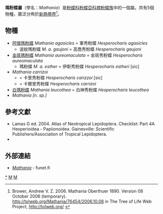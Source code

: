 {{NoteTA
|G1=Butterfly
}}
{{Automatic taxobox
| taxon = Mathania
| image = 
| image_caption = 
| authority = Oberthür, 1890
| type_species = [[金斑瑪粉蝶|瑪粉蝶]]<br />''Mathania esther''
| type_species_authority = Oberthür, 1890
| subdivision_ranks = 物種
| subdivision = 共5種，詳閱正文。
| synonyms = 
}}

'''瑪粉蝶屬'''（學名：''Mathania''）是[[粉蝶科|粉蝶科]][[粉蝶亞科|粉蝶亞科]][[襟粉蝶族|襟粉蝶族]]中的一個屬。共有5個物種，廣泛分佈於[[新熱帶界|新熱帶界]]<ref name=tol>Brower, Andrew V. Z. 2006. Mathania Oberthuer 1890. Version 08 October 2006 (temporary). http://tolweb.org/Mathania/76454/2006.10.08 {{Wayback|url=http://tolweb.org/Mathania/76454/2006.10.08 |date=20191201000748 }} in The Tree of Life Web Project, http://tolweb.org/ {{Wayback|url=http://tolweb.org/ |date=20110515100516 }} {{en}}</ref>。

== 物種 ==
* [[阿傑瑪粉蝶|阿傑瑪粉蝶]] ''Mathania agasicles'' = 軍秀粉蝶 ''Hesperocharis agasicles''
** 波紋瑪粉蝶 ''M. a. gaujoni'' = 高喬秀粉蝶 ''Hesperocharis gaujoni''
* [[金斑瑪粉蝶|金斑瑪粉蝶]] ''Mathania aureomaculata'' = 金斑秀粉蝶 ''Hesperocharis aureomaculata''
** 瑪粉蝶 ''M. a. esther'' = 伊斯秀粉蝶 ''Hesperocharis estheri'' [sic]
* ''Mathania carrizoi''
** = 卡里秀粉蝶 ''Hesperocharis carizzoi'' [sic]
** = 卡爾里秀粉蝶 ''Hesperocharis carrizoi''
* [[白瑪粉蝶|白瑪粉蝶]] ''Mathania leucothea'' = 白神秀粉蝶 ''Hesperocharis leucothea''
* ''Mathania [n. sp.]''

== 參考文獻 ==
{{Reflist}}
* Lamas G ed. 2004. Atlas of Neotropical Lepidoptera. Checklist: Part 4A Hesperioidea - Papiionoidea. Gainesville: Scientific Publishers/Association of Tropical Lepidoptera.
* {{Cite book | author = 寿建新 周尧 李宇飞 | title = 世界蝴蝶分類名錄 | location = 中國 | publisher = 陝西科學技術出版社 | date = 2006-04-01 | ISBN = 9787536936768 | language= zh-hans }}

== 外部連結 ==
* [http://ftp.funet.fi/pub/sci/bio/life/insecta/lepidoptera/ditrysia/papilionoidea/pieridae/pierinae/mathania/ ''Mathania''] - funet.fi
{{Commons category| Mathania}}
{{Taxonbar}}

{{粉蝶亞科|state=expanded}}

[[Category:瑪粉蝶屬|*]]
[[Category:襟粉蝶族|M]]
[[Category:1890年描述的分类群|M]]